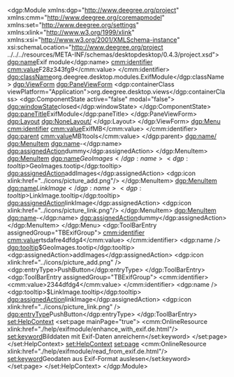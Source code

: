 <?xml version="1.0" encoding="UTF-8"?>
<dgp:Module xmlns:dgp="http://www.deegree.org/project" xmlns:cmm="http://www.deegree.org/coremapmodel" xmlns:set="http://www.deegree.org/settings" xmlns:xlink="http://www.w3.org/1999/xlink" xmlns:xsi="http://www.w3.org/2001/XMLSchema-instance" xsi:schemaLocation="http://www.deegree.org/project ../../../resources/META-INF/schemas/desktopdesktop/0.4.3/project.xsd">
	<dgp:name>Exif module</dgp:name>
	<cmm:identifier>
		<cmm:value>F28z343fg9</cmm:value>
	</cmm:identifier>
	<dgp:className>org.deegree.desktop.modules.ExifModule</dgp:className>
	<dgp:ViewForm>
		<dgp:PaneViewForm>
			<dgp:containerClass viewPlatform="Application">org.deegree.desktop.views</dgp:containerClass>
			<dgp:ComponentState active="false" modal="false">
				<dgp:windowState>closed</dgp:windowState>
			</dgp:ComponentState>
			<dgp:paneTitle>ExifModule</dgp:paneTitle>
		</dgp:PaneViewForm>
		<dgp:Layout>
			<dgp:NoneLayout/>
		</dgp:Layout>
	</dgp:ViewForm>
	<dgp:Menu>
		<cmm:identifier>
			<cmm:value>ExifMB</cmm:value>
		</cmm:identifier>
		<dgp:parent>
			<cmm:value>MB1tools</cmm:value>
		</dgp:parent>
		<dgp:name/>
        <dgp:MenuItem>
            <dgp:name>-</dgp:name>
            <dgp:assignedAction>dummy</dgp:assignedAction>
        </dgp:MenuItem>
		<dgp:MenuItem>
			<dgp:name>$GeoImages</dgp:name>
			<dgp:tooltip>$GeoImages.tootip</dgp:tooltip>
			<dgp:assignedAction>addImages</dgp:assignedAction>
			<dgp:icon xlink:href="../icons/picture_add.png"/>
		</dgp:MenuItem>
		<dgp:MenuItem>
			<dgp:name>$LinkImage</dgp:name>
			<dgp:tooltip>$LinkImage.tooltip</dgp:tooltip>
			<dgp:assignedAction>linkImage</dgp:assignedAction>
			<dgp:icon xlink:href="../icons/picture_link.png"/>
		</dgp:MenuItem>
        <!-- fügt eine Trennlinie ein -->
		<dgp:MenuItem>
			<dgp:name>-</dgp:name>
			<dgp:assignedAction>dummy</dgp:assignedAction>
		</dgp:MenuItem>
	</dgp:Menu>
	<dgp:ToolBarEntry assignedGroup="TBExifGroup">
        <cmm:identifier>
            <cmm:value>rtsdafre4dfdg4</cmm:value>
        </cmm:identifier>
        <dgp:name />
        <dgp:tooltip>$GeoImages.tootip</dgp:tooltip>
        <dgp:assignedAction>addImages</dgp:assignedAction>
        <dgp:icon xlink:href="../icons/picture_add.png" />
        <dgp:entryType>PushButton</dgp:entryType>
    </dgp:ToolBarEntry>
	<dgp:ToolBarEntry assignedGroup="TBExifGroup">
        <cmm:identifier>
            <cmm:value>2344dfdg4</cmm:value>
        </cmm:identifier>
        <dgp:name />
        <dgp:tooltip>$LinkImage.tooltip</dgp:tooltip>
        <dgp:assignedAction>linkImage</dgp:assignedAction>
        <dgp:icon xlink:href="../icons/picture_link.png" />
        <dgp:entryType>PushButton</dgp:entryType>
    </dgp:ToolBarEntry>
	<set:HelpContext>
		<set:page mainPage="true">
			<cmm:OnlineResource xlink:href="./help/exifmodule/enhance_with_exif.de.html"/>
			<set:keyword>Bilddaten mit Exif-Daten anreichern</set:keyword>
		</set:page>
	</set:HelpContext>
	<set:HelpContext>
		<set:page>
			<cmm:OnlineResource xlink:href="./help/exifmodule/read_from_exif.de.html"/>
			<set:keyword>Geodaten aus Exif-Format auslesen</set:keyword>
		</set:page>
	</set:HelpContext>
</dgp:Module>

